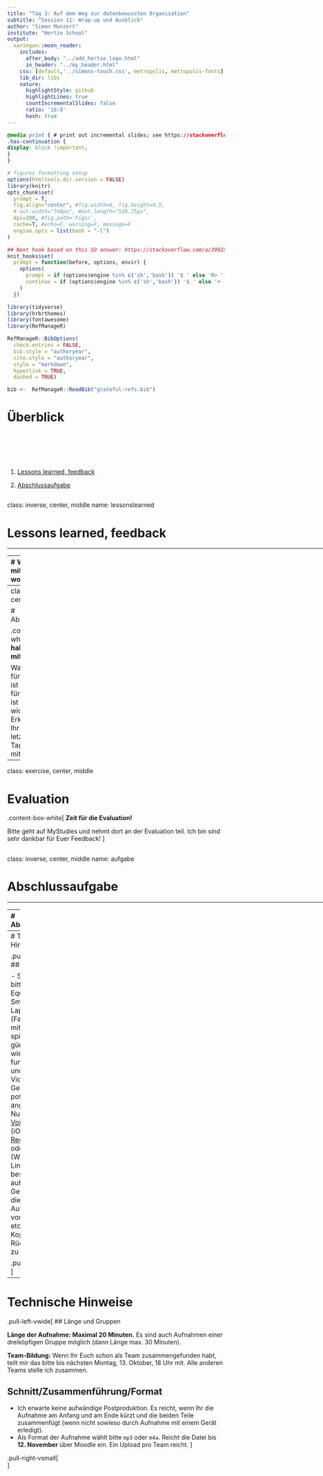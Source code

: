 ```yaml
---
title: "Tag 3: Auf dem Weg zur datenbewussten Organisation"
subtitle: "Session 11: Wrap-up und Ausblick"
author: "Simon Munzert"
institute: "Hertie School"
output:
  xaringan::moon_reader:
    includes:
      after_body: "../add_hertie_logo.html"
      in_header: "../my_header.html"
    css: [default,'../simons-touch.css', metropolis, metropolis-fonts] 
    lib_dir: libs
    nature:
      highlightStyle: github
      highlightLines: true
      countIncrementalSlides: false
      ratio: '16:9'
      hash: true
---
```


```css
@media print { # print out incremental slides; see https://stackoverflow.com/questions/56373198/get-xaringan-incremental-animations-to-print-to-pdf/56374619#56374619
.has-continuation {
display: block !important;
}
}
```

```r
# figures formatting setup
options(htmltools.dir.version = FALSE)
library(knitr)
opts_chunk$set(
  prompt = T,
  fig.align="center", #fig.width=6, fig.height=4.5, 
  # out.width="748px", #out.length="520.75px",
  dpi=300, #fig.path='Figs/',
  cache=T, #echo=F, warning=F, message=F
  engine.opts = list(bash = "-l")
)

## Next hook based on this SO answer: https://stackoverflow.com/a/39025054
knit_hooks$set(
  prompt = function(before, options, envir) {
    options(
      prompt = if (options$engine %in% c('sh','bash')) '$ ' else 'R> ',
      continue = if (options$engine %in% c('sh','bash')) '$ ' else '+ '
    )
  })

library(tidyverse)
library(hrbrthemes)
library(fontawesome)
library(RefManageR)

RefManageR::BibOptions(
  check.entries = FALSE,  
  bib.style = "authoryear", 
  cite.style = "authoryear", 
  style = "markdown",
  hyperlink = TRUE, 
  dashed = TRUE)

bib <-  RefManageR::ReadBib("grateful-refs.bib")


```

# Überblick

<br><br><br><br>

1. [Lessons learned, feedback](#lessonslearned)

2. [Abschlussaufgabe](#aufgabe)



<!-- ############################################ -->
---
class: inverse, center, middle
name: lessonslearned

# Lessons learned, feedback

<html><div style='float:left'></div><hr color='#EB811B' size=1px style="width:1000px; margin:auto;"/></html>



---
# Was ich Euch mitgeben wollte

.pull-left[
<br><br><br>
1. **Intuition** für Daten und Datenqualität

2. **Einblick** in das Handwerkszeug eines Data Scientists

3. **"Bullshit detection skills"** für AI-Applikationen, insbesondere bezüglich Dateninput

4. **Inspiration** für die Nutzung von Daten und die Einbindung von Data Scientists in Eurer Behörde
]

.pull-right[
<br>
<div align="center">
<img src="../pics/data-quality-detective.jpeg" height="420"/>
</div>
]





---
class: exercise, center, middle

# Abschlussrunde

.content-box-white[
**Was habt Ihr mitgenommen?**

Was sind Daten für Euch? Was ist Data Science für Euch? Was ist die wichtigste Erkenntnis, die Ihr aus den letzten drei Tagen mitnehmt?
]



---
class: exercise, center, middle

# Evaluation

.content-box-white[
**Zeit für die Evaluation!**

Bitte geht auf MyStudies und nehmt dort an der Evaluation teil. Ich bin sind sehr dankbar für Euer Feedback!
]



<!-- ############################################ -->
---
class: inverse, center, middle
name: aufgabe

# Abschlussaufgabe

<html><div style='float:left'></div><hr color='#EB811B' size=1px style="width:1000px; margin:auto;"/></html>


---
# Abschlussaufgabe

.pull-left-vwide[

Erstellen Sie gemeinsam mit einem/einer Kursteilnehmer/in eine Podcast-Aufnahme, die mindestens 2 der 3 folgenden Elemente beinhaltet. 

1. **Einblick in einen Daten-Use-Case aus Ihrer Behörde**: Stellen Sie einen interessanten Fall aus Ihrer Arbeit vor, bei dem Daten eine zentrale Rolle spielen – z.B. ein innovatives Projekt, ein internes Verfahren, etc. Das kann ein Best- oder Worst-Practice-Beispiel sein (oder etwas dazwischen). Gehen Sie dabei auch auf Konzepte aus dem Kurs ein, z.B. Datenqualität, Schnittstellen, Weiternutzung, etc.

2. **Daten-Fail der Woche**: Bringen Sie einen aktuellen Nachrichtenartikel, Blogbeitrag oder Social-Media-Post mit, in dem eine problematische oder missverständliche Datennutzung beschrieben wird (kann, muss aber nicht KI-bezogen sein). Diskutieren Sie gemeinsam, was schiefgelaufen ist und was man daraus für den Umgang mit Daten lernen kann. Als Inspiration kann der Podcast *More or Less: Behind the Stats* dienen.

3.  **Blick in die Zukunft**: Diskutieren Sie Ihre Vision für den zukünftigen Umgang mit Daten in Ihrer Behörde oder Einheit.
]

.pull-right-vsmall[
<br>
<div align="center">
<img src="../pics/podcast-aufnahme.jpeg" height="180"/>
</div>
<br>
<div align="center">
<img src="../pics/podcast-more-or-less.jpeg" height="180"/>
</div>
]


---
# Technische Hinweise

.pull-left-vwide[
## Tonaufnahme

- Schafft Euch bitte kein extra Equipment an. Ein Smartphone oder Laptop reicht aus. (Falls Ihr sowieso mit dem Gedanken spielt: Einfache, günstige Geräte wie [dieses hier](https://www.amazon.de/gp/product/B08CVP2HXP/) funktionieren gut und machen auch Videocalls für die Gegenüber potentiell angenehmer.)
- Nutzt eine App wie [Voice Memos](https://apps.apple.com/us/app/voice-memos/id1069512134) (iOS), [Voice Recorder](https://play.google.com/store/apps/details?id=com.media.bestrecorder.audiorecorder) (Android) oder [Audacity](https://www.audacity.de/) (Windows, Mac, Linux). Nehmt am besten redundant auf, also mit zwei Geräten.
- Nutzt die Aufnahmefunktion von [Zoom](https://www.heise.de/tipps-tricks/Zoom-Meeting-aufzeichnen-so-geht-s-4690035.html), [Teams](https://support.microsoft.com/de-de/office/aufzeichnen-einer-besprechung-in-microsoft-teams-34dfbe7f-b07d-4a27-b4c6-de62f1348c24), etc.
- Nutzt Kopfhörer, um Rückkopplungen zu vermeiden.
]

.pull-right-vsmall[
<br>
<div align="center">
<img src="../pics/my-first-sony.png" height="220"/>
</div>
]

---
# Technische Hinweise

.pull-left-vwide[
## Länge und Gruppen

**Länge der Aufnahme: Maximal 20 Minuten.** Es sind auch Aufnahmen einer dreiköpfigen Gruppe möglich (dann Länge max. 30 Minuten).

**Team-Bildung:** Wenn Ihr Euch schon als Team zusammengefunden habt, teilt mir das bitte bis nächsten Montag, 13. Oktober, 18 Uhr mit. Alle anderen Teams stelle ich zusammen.


## Schnitt/Zusammenführung/Format

- Ich erwarte keine aufwändige Postproduktion. Es reicht, wenn Ihr die Aufnahme am Anfang und am Ende kürzt und die beiden Teile zusammenfügt (wenn nicht sowieso durch Aufnahme mit einem Gerät erledigt).
- Als Format der Aufnahme wählt bitte `mp3` oder `m4a`. Reicht die Datei bis **12. November** über Moodle ein. Ein Upload pro Team reicht.
]

.pull-right-vsmall[
<br>
<div align="center">
<img src="../pics/my-first-sony.png" height="220"/>
</div>
]







